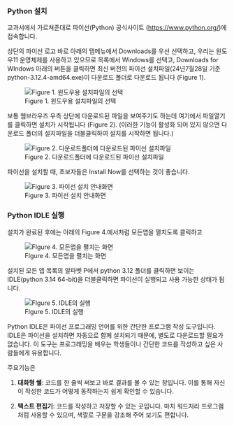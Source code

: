 ### Python 설치

교과서에서 가르쳐준대로 파이선(Python) 공식사이트 (<https://www.python.org/>)에 접속합니다.

상단의 파이선 로고 바로 아래의 탭메뉴에서 Downloads를 우선 선택하고, 우리는 원도우11 운영체제를 사용하고 있으므로 목록에서 Windows를 선택고, Downloads for WIndows 아래의 버튼을 클릭하면 최신 버전의 파이선 설치파일(24년7월28일 기준 python-3.12.4-amd64.exe)이 다운로드 폴더로 다운로드 됩니다 (Figure 1).

![Figure 1. 윈도우용 설치파일의 선택](images/파이선설치파일선택.png)

보통 웹브라우즈 우측 상단에 다운로드된 파일을 보여주기도 하는데 여기에서 파일열기를 클릭하면 설치가 시작됩니다 (Figure 2). (이러한 기능이 활성화 되어 있지 않으면 다운로드 폴더의 설치파일을 더블클릭하여 설치를 시작하면 됩니다.)

![Figure 2. 다운로드폴더에 다운로드된 파이선 설치파일](images/다운로드된설치파일.png)

파이선을 설치할 때, 초보자들은 Install Now를 선택하는 것이 좋습니다.

![Figure 3. 파이선 설치 안내화면](images/설치옵션.png)

### Python IDLE 실행

설치가 완료된 후에는 아래의 Figure 4.에서처럼 모든앱을 펼치도록 클릭하고

![FIgure 4. 모든앱을 펼치는 화면](images/모든앱에서.png)

설치된 모든 앱 목록의 알파벳 P에서 python 3.12 폴더를 클릭하면 보이는 IDLE(python 3.14 64-bit)을 더블클릭하면 파이선이 실행되고 사용 가능한 상태가 됩니다.

![FIgure 5. IDLE의 실행](images/설치된파이선.png)

Python IDLE은 파이선 프로그래밍 언어를 위한 간단한 프로그램 작성 도구입니다. IDLE은 파이선을 설치하면 자동으로 함께 설치되기 때문에, 별도로 다운로드할 필요가 없습니다. 이 도구는 프로그래밍을 배우는 학생들이나 간단한 코드를 작성하고 싶은 사람들에게 유용합니다.

주요기능은

1.  **대화형 쉘**: 코드를 한 줄씩 써보고 바로 결과를 볼 수 있는 창입니다. 이를 통해 자신이 작성한 코드가 어떻게 동작하는지 쉽게 확인할 수 있습니다.

2.  **텍스트 편집기**: 코드를 작성하고 저장할 수 있는 곳입니다. 마치 워드처리 프로그램처럼 사용할 수 있으며, 색깔로 구문을 강조해 주어 보기도 편합니다.
